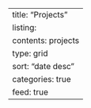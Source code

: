 ---
title: "Projects"
listing:
  contents: projects
  type: grid
  sort: "date desc"
  categories: true
  feed: true
---